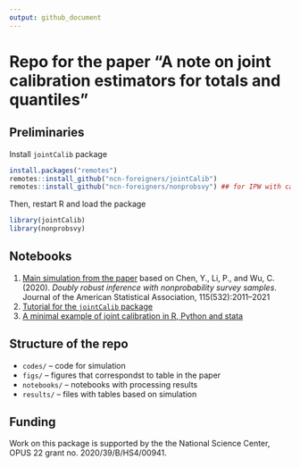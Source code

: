 ```yaml
---
output: github_document
---
```


# Repo for the paper "A note on joint calibration estimators for totals and quantiles"

## Preliminaries

Install `jointCalib` package

```r
install.packages("remotes")
remotes::install_github("ncn-foreigners/jointCalib")
remotes::install_github("ncn-foreigners/nonprobsvy") ## for IPW with calibration constraints
```

Then, restart R  and load the package

```r
library(jointCalib)
library(nonprobsvy)
```

## Notebooks

1. [Main simulation from the paper]() based on Chen, Y., Li, P., and Wu, C. (2020). *Doubly robust inference with nonprobability survey samples*. Journal of the American Statistical Association, 115(532):2011–2021
2. [Tutorial for the `jointCalib` package](https://github.com/ncn-foreigners/jointCalib)
3. [A minimal example of joint calibration in R, Python and stata](https://htmlpreview.github.io/?https://raw.githubusercontent.com/ncn-foreigners/paper-note-joint-calibration/main/notebooks/qcalib-r-python-stata.html)

## Structure of the repo

+ `codes/` -- code for simulation
+ `figs/` -- figures that correspondst to table in the paper
+ `notebooks/` -- notebooks with processing results
+ `results/` -- files with tables based on simulation

## Funding

Work on this package is supported by the the National Science Center, OPUS 22 grant no. 2020/39/B/HS4/00941.

